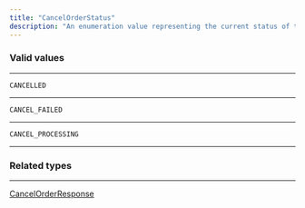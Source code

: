 ```yaml
---
title: "CancelOrderStatus"
description: "An enumeration value representing the current status of the order."
---
```


### Valid values

---

`CANCELLED`

---

`CANCEL_FAILED`

---

`CANCEL_PROCESSING`

---

### Related types

---

[CancelOrderResponse](/reference/cancelorderresponse)